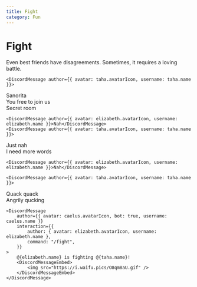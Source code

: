 ```yaml
---
title: Fight
category: Fun
---
```



# Fight

Even best friends have disagreements. Sometimes, it requires a loving battle.

<DiscordMessages rounded>

    <DiscordMessage author={{ avatar: taha.avatarIcon, username: taha.name }}>

Sanorita  
You free to join us  
Secret room

</DiscordMessage>

    <DiscordMessage author={{ avatar: elizabeth.avatarIcon, username: elizabeth.name }}>Nah</DiscordMessage>
    <DiscordMessage author={{ avatar: taha.avatarIcon, username: taha.name }}>

Just nah  
I need more words

</DiscordMessage>

    <DiscordMessage author={{ avatar: elizabeth.avatarIcon, username: elizabeth.name }}>Nah</DiscordMessage>

    <DiscordMessage author={{ avatar: taha.avatarIcon, username: taha.name }}>

Quack quack  
Angrily qucking

</DiscordMessage>

    <DiscordMessage
    	author={{ avatar: caelus.avatarIcon, bot: true, username: caelus.name }}
    	interaction={{
    		author: { avatar: elizabeth.avatarIcon, username: elizabeth.name },
    		command: "/fight",
    	}}
    >
    	@{elizabeth.name} is fighting @{taha.name}!
    	<DiscordMessageEmbed>
    		<img src="https://i.waifu.pics/O8qm8aU.gif" />
    	</DiscordMessageEmbed>
    </DiscordMessage>

</DiscordMessages>

